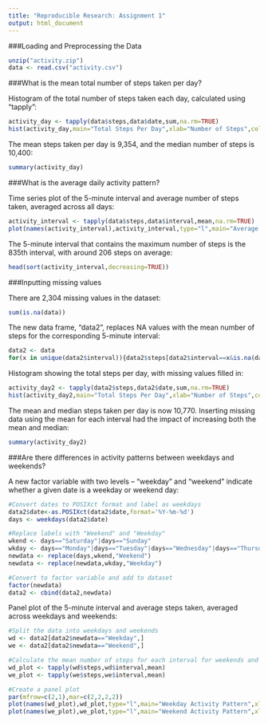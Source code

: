 ```yaml
---
title: "Reproducible Research: Assignment 1"
output: html_document
---
```

###Loading and Preprocessing the Data

```r
unzip("activity.zip")
data <- read.csv("activity.csv")
```

###What is the mean total number of steps taken per day?

Histogram of the total number of steps taken each day, calculated using "tapply":

```r
activity_day <- tapply(data$steps,data$date,sum,na.rm=TRUE)
hist(activity_day,main="Total Steps Per Day",xlab="Number of Steps",col="blue")
```

The mean steps taken per day is 9,354, and the median number of steps is 10,400:

```r
summary(activity_day)
```

###What is the average daily activity pattern?

Time series plot of the 5-minute interval and average number of steps taken, averaged across all days:

```r
activity_interval <- tapply(data$steps,data$interval,mean,na.rm=TRUE)
plot(names(activity_interval),activity_interval,type="l",main="Average Daily Activity Pattern",xlab="Interval",ylab="Steps")
```

The 5-minute interval that contains the maximum number of steps is the 835th interval, with around 206 steps on average:

```r
head(sort(activity_interval,decreasing=TRUE))
```

###Inputting missing values

There are 2,304 missing values in the dataset:
```r
sum(is.na(data))
```

The new data frame, "data2", replaces NA values with the mean number of steps for the corresponding 5-minute interval:
```r
data2 <- data
for(x in unique(data2$interval)){data2$steps[data2$interval==x&is.na(data2$steps)]<-mean(data2$steps[data2$interval==x],na.rm=TRUE)}
```

Histogram showing the total steps per day, with missing values filled in:
```r
activity_day2 <- tapply(data2$steps,data2$date,sum,na.rm=TRUE)
hist(activity_day2,main="Total Steps Per Day",xlab="Number of Steps",col="blue")
```


The mean and median steps taken per day is now 10,770. Inserting missing data using the mean for each interval had the impact of increasing both the mean and median:
```r
summary(activity_day2)
```

###Are there differences in activity patterns between weekdays and weekends?

A new factor variable with two levels – “weekday” and “weekend” indicate whether a given date is a weekday or weekend day:

```r
#Convert dates to POSIXct format and label as weekdays
data2$date<-as.POSIXct(data2$date,format='%Y-%m-%d')
days <- weekdays(data2$date)

#Replace labels with "Weekend" and "Weekday"
wkend <- days=="Saturday"|days=="Sunday"
wkday <- days=="Monday"|days=="Tuesday"|days=="Wednesday"|days=="Thursday"|days=="Friday"
newdata <- replace(days,wkend,"Weekend")
newdata <- replace(newdata,wkday,"Weekday")

#Convert to factor variable and add to dataset
factor(newdata)
data2 <- cbind(data2,newdata)
```

Panel plot of the 5-minute interval and average steps taken, averaged across weekdays and weekends:

```r
#Split the data into weekdays and weekends
wd <- data2[data2$newdata=="Weekday",]
we <- data2[data2$newdata=="Weekend",]

#Calculate the mean number of steps for each interval for weekends and weekdays
wd_plot <- tapply(wd$steps,wd$interval,mean)
we_plot <- tapply(we$steps,we$interval,mean)

#Create a panel plot
par(mfrow=c(2,1),mar=c(2,2,2,2))
plot(names(wd_plot),wd_plot,type="l",main="Weekday Activity Pattern",xlab="Interval",ylab="Steps")
plot(names(we_plot),we_plot,type="l",main="Weekend Activity Pattern",xlab="Interval",ylab="Steps")
```
